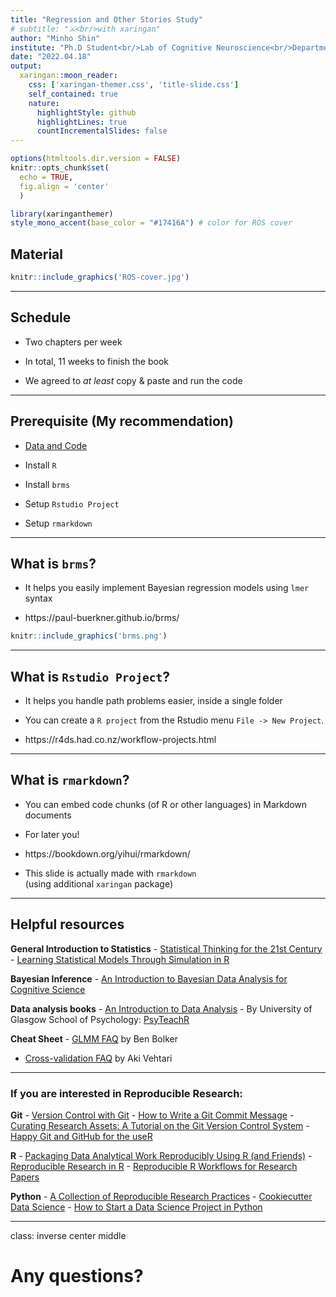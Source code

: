 ```yaml
---
title: "Regression and Other Stories Study"
# subtitle: "⚔<br/>with xaringan"
author: "Minho Shin"
institute: "Ph.D Student<br/>Lab of Cognitive Neuroscience<br/>Department of Brain Sciences<br/>DGIST"
date: "2022.04.18"
output:
  xaringan::moon_reader:
    css: ['xaringan-themer.css', 'title-slide.css']
    self_contained: true
    nature:
      highlightStyle: github
      highlightLines: true
      countIncrementalSlides: false
---
```


<!-- background-image: url("./figs/reproduction.png") -->
<!-- background-position: 50% 40% -->
<!-- background-size: 70% -->


```r
options(htmltools.dir.version = FALSE)
knitr::opts_chunk$set(
  echo = TRUE, 
  fig.align = 'center'
  )
```

```r
library(xaringanthemer)
style_mono_accent(base_color = "#17416A") # color for ROS cover
```

## Material

```r
knitr::include_graphics('ROS-cover.jpg')
```

---

## Schedule

- Two chapters per week

- In total, 11 weeks to finish the book

- We agreed to *at least* copy & paste and run the code

---

## Prerequisite (My recommendation)

- [Data and Code](https://avehtari.github.io/ROS-Examples/examples.html)
 
- Install `R`

- Install `brms`

- Setup `Rstudio Project`

- Setup `rmarkdown`

---

## What is `brms`?

- It helps you easily implement Bayesian regression models using `lmer` syntax

- https://paul-buerkner.github.io/brms/

```r
knitr::include_graphics('brms.png')
```

---

## What is `Rstudio Project`?

- It helps you handle path problems easier, inside a single folder

- You can create a `R project` from the Rstudio menu `File -> New Project`.

- https://r4ds.had.co.nz/workflow-projects.html

---

## What is `rmarkdown`?

- You can embed code chunks (of R or other languages) in Markdown documents

- For later you!

- https://bookdown.org/yihui/rmarkdown/

- This slide is actually made with `rmarkdown` <br>(using additional `xaringan` package)</br>

---

## Helpful resources

**General Introduction to Statistics**
- [Statistical Thinking for the 21st Century](https://statsthinking21.github.io/statsthinking21-core-site/)
- [Learning Statistical Models Through Simulation in R](https://psyteachr.github.io/stat-models-v1/)

**Bayesian Inference**
- [An Introduction to Bayesian Data Analysis for Cognitive Science](https://vasishth.github.io/bayescogsci/book/)

**Data analysis books**
- [An Introduction to Data Analysis](https://michael-franke.github.io/intro-data-analysis/)
- By University of Glasgow School of Psychology: [PsyTeachR](https://psyteachr.github.io/)

**Cheat Sheet**
- [GLMM FAQ](http://bbolker.github.io/mixedmodels-misc/glmmFAQ.html) by Ben Bolker

- [Cross-validation FAQ](https://avehtari.github.io/modelselection/CV-FAQ.html) by Aki Vehtari

---

### If you are interested in Reproducible Research:

**Git**
- [Version Control with Git](https://swcarpentry.github.io/git-novice/)
- [How to Write a Git Commit Message](https://chris.beams.io/posts/git-commit/#end)
- [Curating Research Assets: A Tutorial on the Git Version Control System](https://psyarxiv.com/6tzh8/)
- [Happy Git and GitHub for the useR](https://happygitwithr.com/)

**R**
- [Packaging Data Analytical Work Reproducibly Using R (and Friends)](https://doi.org/10.1080/00031305.2017.1375986)
- [Reproducible Research in R](https://monashdatafluency.github.io/r-rep-res/)
- [Reproducible R Workflows for Research Papers](https://sysilviakim.com/2021-01-25-r-ladies-dallas-presentation-reproducible-r-workflows-for-research-papers/)

**Python**
- [A Collection of Reproducible Research Practices](https://mg.readthedocs.io/reproducible_research.html)
- [Cookiecutter Data Science](https://drivendata.github.io/cookiecutter-data-science/)
- [How to Start a Data Science Project in Python](https://godatadriven.com/blog/how-to-start-a-data-science-project-in-python/)

---

class: inverse center middle

# Any questions?
